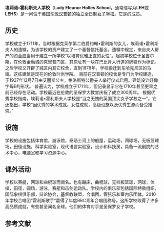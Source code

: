 {{unreferenced|time=2015-03-13}}
'''埃莉诺•霍利斯夫人学校'''（'''Lady Eleanor Holles School'''，通常缩写为'''LEH'''或'''LEHS'''）是一间位于[[英国|英国]][[伦敦|伦敦]][[汉普顿|汉普顿]]的独立全日制[[女子学校|女子学校]]。它是{{link-en|女子学校协会|Girls' Schools Association}}的成员。

== 历史 ==
学校成立于1711年，当时根据克莱尔第二伯爵约翰•霍利斯的女儿，埃莉诺•霍利斯夫人的遗嘱，为该学校的资产建立了一个基督信托基金。遗嘱中规定，来自夫人房产的资金应当用于建立一所学校“以培育优雅正直的女性”。起初学校位于圣吉尔斯，在伦敦金融城的克里普门区，其原址有一块在巴比肯人行道的牌匾作为标记。之后学校又开辟了城区内其它校舍，直到1878年，学校搬迁到东哈克尼区的马街。这栋建筑是现在的伦敦时尚学院。
目前在汉普顿的校舍是专门为学校建造，于1937年12月7日由艾丽斯公主，格洛斯特公爵夫人举行仪式启用。建筑设计好像字母E的形状。
普遍认为，学校成立于1711年，但记录显示它在1710年甚至更早之前已经存在活动。学校最近在伦敦的圣保罗大教堂庆祝了成立300周年。
根据优秀学校指南，埃莉诺•霍利斯夫人学校是“当之无愧的英国顶尖女子学校之一”。它还指出，学校“因优秀的学术成就，女性成就，高级设施以及优秀生源而备受推崇。”

== 设施 ==
学校的设施包括体育馆，游泳馆，泰晤士河上的船屋，运动场，网球场，无板篮球场，田径设施，科学实验室，现代语言实验室，设计和科技房，具备一流剧院的艺术中心，电脑室和学习资源中心。

== 课外活动 ==
学校以赛艇，网球和曲棍球而闻名。也有蹦床，曲棍球，无挡板篮球，网球，体操，田径，圆场，游泳，赛艇和击剑运动队。学校内的俱乐部包括国际特赦组织，国际象棋俱乐部，辩论协会，基督教联盟，合唱团，管弦乐和室内乐团体。2010年学校合唱团“霍利斯歌手”赢得了年度BBC青年合唱团称号。这所学校取得了许多高品质成就，有些甚至闻名全球。他们的体育对手是圣保罗女子学校。

== 参考文献 ==
{{reflist}}